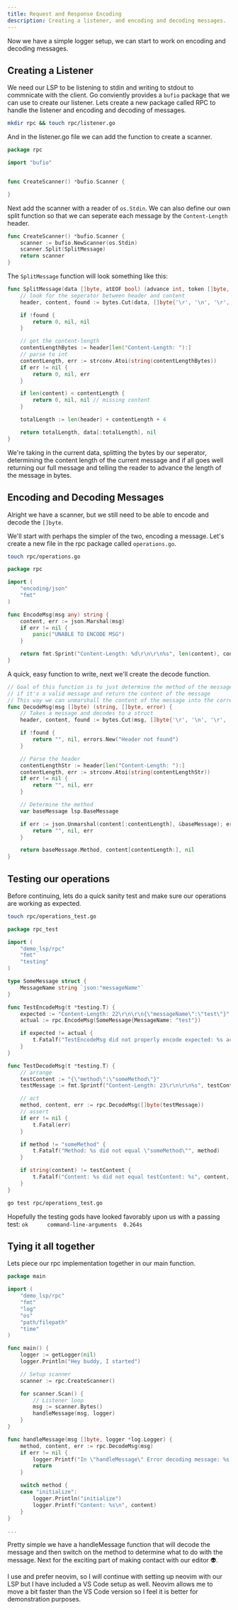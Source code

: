 ```yaml
---
title: Request and Response Encoding
description: Creating a listener, and encoding and decoding messages.
---
```



Now we have a simple logger setup, we can start to work on encoding and decoding messages.

## Creating a Listener

We need our LSP to be listening to stdin and writing to stdout to commnicate with the client.
Go conviently provides a `bufio` package that we can use to create our listener. Lets create a new package called RPC to handle the listener and encoding and decoding of messages.

```bash
mkdir rpc && touch rpc/listener.go
```

And in the listener.go file we can add the function to create a scanner.
```go
package rpc

import "bufio"


func CreateScanner() *bufio.Scanner {

}
```
Next add the scanner with a reader of `os.Stdin`. We can also define our own split function so that we can seperate each message by the `Content-Length` header.
```go
func CreateScanner() *bufio.Scanner {
	scanner := bufio.NewScanner(os.Stdin)
	scanner.Split(SplitMessage)
	return scanner
}
```

The `SplitMessage` function will look something like this:
```go
func SplitMessage(data []byte, atEOF bool) (advance int, token []byte, err error) {
	// look for the seperator between header and content
	header, content, found := bytes.Cut(data, []byte{'\r', '\n', '\r', '\n'})

	if !found {
		return 0, nil, nil
	}

	// get the content-length
	contentLengthBytes := header[len("Content-Length: "):]
	// parse to int
	contentLength, err := strconv.Atoi(string(contentLengthBytes))
	if err != nil {
		return 0, nil, err
	}

	if len(content) < contentLength {
		return 0, nil, nil // missing content
	}

	totalLength := len(header) + contentLength + 4

	return totalLength, data[:totalLength], nil
}
```

We're taking in the current data, splitting the bytes by our seperator, determining the content length of 
the current message and if all goes well returning our full message and telling the reader to advance the length of the message in bytes.


## Encoding and Decoding Messages

Alright we have a scanner, but we still need to be able to encode and decode the `[]byte`.

We'll start with perhaps the simpler of the two, encoding a message.
Let's create a new file in the rpc package called `operations.go`.

```bash
touch rpc/operations.go
```
```go
package rpc

import (
	"encoding/json"
	"fmt"
)

func EncodeMsg(msg any) string {
	content, err := json.Marshal(msg)
	if err != nil {
		panic("UNABLE TO ENCODE MSG")
	}

	return fmt.Sprint("Content-Length: %d\r\n\r\n%s", len(content), content)
}
```

A quick, easy function to write, next we'll create the decode function.
```go
// Goal of this function is to just determine the method of the message,
// if it's a valid message and return the content of the message
// This way we can unmarshall the content of the message into the correct struct
func DecodeMsg(msg []byte) (string, []byte, error) {
	// Takes a message and decodes to a struct
	header, content, found := bytes.Cut(msg, []byte{'\r', '\n', '\r', '\n'})

	if !found {
		return "", nil, errors.New("Header not found")
	}

	// Parse the header
	contentLengthStr := header[len("Content-Length: "):]
	contentLength, err := strconv.Atoi(string(contentLengthStr))
	if err != nil {
		return "", nil, err
	}

	// Determine the method
	var baseMessage lsp.BaseMessage

	if err := json.Unmarshal(content[:contentLength], &baseMessage); err != nil {
		return "", nil, err
	}

	return baseMessage.Method, content[contentLength:], nil
}
```

## Testing our operations

Before continuing, lets do a quick sanity test and make sure our operations are working as expected.

```bash
touch rpc/operations_test.go
```

```go
package rpc_test

import (
	"demo_lsp/rpc"
	"fmt"
	"testing"
)

type SomeMessage struct {
	MessageName string `json:"messageName"`
}

func TestEncodeMsg(t *testing.T) {
	expected := "Content-Length: 22\r\n\r\n{\"messageName\":\"test\"}"
	actual := rpc.EncodeMsg(SomeMessage{MessageName: "test"})

	if expected != actual {
		t.Fatalf("TestEncodeMsg did not properly encode expected: %s actual: %s", expected, actual)
	}
}

func TestDecodeMsg(t *testing.T) {
	// arrange
	testContent := "{\"method\":\"someMethod\"}"
	testMessage := fmt.Sprintf("Content-Length: 23\r\n\r\n%s", testContent)

	// act
	method, content, err := rpc.DecodeMsg([]byte(testMessage))
	// assert
	if err != nil {
		t.Fatal(err)
	}

	if method != "someMethod" {
		t.Fatalf("Method: %s did not equal \"someMethod\"", method)
	}

	if string(content) != testContent {
		t.Fatalf("Content: %s did not equal testContent: %s", content, testContent)
	}
}
```
```bash
go test rpc/operations_test.go
```

Hopefully the testing gods have looked favorably upon us with a passing test: `ok      command-line-arguments  0.264s`

## Tying it all together

Lets piece our rpc implementation together in our main function.

```go title="main.go"  ins={4,16-23, 26-38}
package main

import (
	"demo_lsp/rpc"
	"fmt"
	"log"
	"os"
	"path/filepath"
	"time"
)

func main() {
	logger := getLogger(nil)
	logger.Println("Hey buddy, I started")

	// Setup scanner
	scanner := rpc.CreateScanner()

	for scanner.Scan() {
		// Listener loop
		msg := scanner.Bytes()
		handleMessage(msg, logger)
	}
}

func handleMessage(msg []byte, logger *log.Logger) {
	method, content, err := rpc.DecodeMsg(msg)
	if err != nil {
		logger.Printf("In \"handleMessage\" Error decoding message: %s \n", err)
		return
	}

	switch method {
	case "initialize":
		logger.Println("initialize")
		logger.Printf("Content: %s\n", content)
	}
}

...
```

Pretty simple we have a handleMessage function that will decode the message and then switch on the method to determine what to do with the message.
Next for the exciting part of making contact with our editor 👽.

<Aside>
    I use and prefer neovim, so I will continue with setting up neovim with our LSP but I have included a VS Code setup as well.
    Neovim allows me to move a bit faster than the VS Code version so I feel it is better for demonstration purposes.
</Aside>

